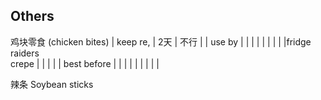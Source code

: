 ## Others

| 鸡块零食 (chicken bites) | keep re,          | 2天 | 不行 |     | use by      |     |     |     |     |     |     |     |     |fridge raiders
| crepe                    |                   |     |      |     | best before |     |     |     |     |     |     |     |     |

辣条 Soybean sticks
